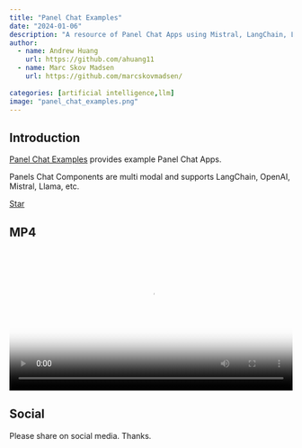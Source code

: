 ```yaml
---
title: "Panel Chat Examples"
date: "2024-01-06"
description: "A resource of Panel Chat Apps using Mistral, LangChain, LlamaIndex, OpenAI etc."
author:
  - name: Andrew Huang
    url: https://github.com/ahuang11
  - name: Marc Skov Madsen
    url: https://github.com/marcskovmadsen/  
    
categories: [artificial intelligence,llm]
image: "panel_chat_examples.png"
---
```


## Introduction

[Panel Chat Examples](https://holoviz-topics.github.io/panel-chat-examples/) provides example Panel Chat Apps.

Panels Chat Components are multi modal and supports LangChain, OpenAI, Mistral, Llama, etc.

<script async defer src="https://buttons.github.io/buttons.js"></script>
<a class="github-button" href="https://github.com/holoviz/panel-chat-examples" data-color-scheme="no-preference: light; light: light; dark: dark;" data-icon="octicon-star" data-size="large" data-show-count="true" aria-label="Star holoviz/panel-chat-examples on GitHub">Star</a>

## MP4

<video controls="" style="height:auto;width: 100%;max-height:500px" poster="https://github.com/holoviz-topics/panel-chat-examples/blob/main/docs/assets/videos/panel-chat-examples-splash.png?raw=true">
    <source src="https://github.com/holoviz-topics/panel-chat-examples/raw/main/docs/assets/videos/panel-chat-examples-splash.mp4" type="video/mp4">
</video>

## Social

Please share on social media. Thanks.

<a href="https://twitter.com/awesome_panel" target="_blank"><i class="bi bi-twitter"></i></a> <a href="https://www.linkedin.com/company/awesome-panel-org" target="_blank"><i class="bi bi-linkedin"></i></a>